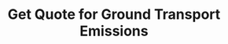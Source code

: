 ---
title: 'Get Quote for Ground Transport Emissions'
openapi: 'POST /api/v1/quotes/ground-transport'
description: 'Get a price quote for offsetting ground transportation carbon emissions. Will return the amount of CO2e to offset and total price.'
---